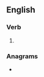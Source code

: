 ==English==

===Verb===
{{head|en|verb form}}

# {{en-third-person singular of|spite}}

===Anagrams===
* {{anagrams|en|a=eipsst|IP sets|pestis|pistes|spiest|stipes}}